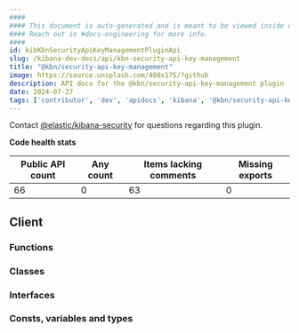 ```yaml
---
####
#### This document is auto-generated and is meant to be viewed inside our experimental, new docs system.
#### Reach out in #docs-engineering for more info.
####
id: kibKbnSecurityApiKeyManagementPluginApi
slug: /kibana-dev-docs/api/kbn-security-api-key-management
title: "@kbn/security-api-key-management"
image: https://source.unsplash.com/400x175/?github
description: API docs for the @kbn/security-api-key-management plugin
date: 2024-07-27
tags: ['contributor', 'dev', 'apidocs', 'kibana', '@kbn/security-api-key-management']
---
```




Contact [@elastic/kibana-security](https://github.com/orgs/elastic/teams/kibana-security) for questions regarding this plugin.

**Code health stats**

| Public API count  | Any count | Items lacking comments | Missing exports |
|-------------------|-----------|------------------------|-----------------|
| 66 | 0 | 63 | 0 |

## Client

### Functions
<DocDefinitionList data={kbnSecurityApiKeyManagementObj.client.functions}/>

### Classes
<DocDefinitionList data={kbnSecurityApiKeyManagementObj.client.classes}/>

### Interfaces
<DocDefinitionList data={kbnSecurityApiKeyManagementObj.client.interfaces}/>

### Consts, variables and types
<DocDefinitionList data={kbnSecurityApiKeyManagementObj.client.misc}/>

